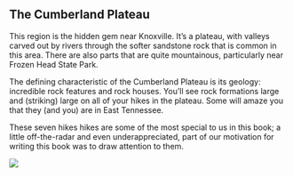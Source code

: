 ## The Cumberland Plateau

This region is the hidden gem near Knoxville. It's a plateau, with valleys carved out by rivers through the softer sandstone rock that is common in this area. There are also parts that are quite mountainous, particularly near Frozen Head State Park.

The defining characteristic of the Cumberland Plateau is its geology: incredible rock features and rock houses. You'll see rock formations large and (striking) large on all of your hikes in the plateau. Some will amaze you that they (and you) are in East Tennessee.

These seven hikes hikes are some of the most special to us in this book; a little off-the-radar and even underappreciated, part of our motivation for writing this book was to draw attention to them.

![](maps/plateau-region.jpg)
